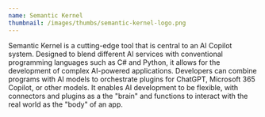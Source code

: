 ```yaml
---
name: Semantic Kernel
thumbnail: /images/thumbs/semantic-kernel-logo.png
---
```


Semantic Kernel is a cutting-edge tool that is central to an AI Copilot system. Designed to blend different AI services with conventional programming languages such as C# and Python, it allows for the development of complex AI-powered applications. Developers can combine programs with AI models to orchestrate plugins for ChatGPT, Microsoft 365 Copilot, or other models. It enables AI development to be flexible, with connectors and plugins as a the "brain" and functions to interact with the real world as the "body" of an app.
